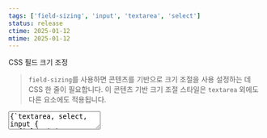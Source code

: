 ```yaml
---
tags: ['field-sizing', 'input', 'textarea', 'select']
status: release
ctime: 2025-01-12
mtime: 2025-01-12
---
```



<QuoteLink url="https://developer.chrome.com/docs/css-ui/css-field-sizing?&hl=ko">
CSS 필드 크기 조정
</QuoteLink>



> `field-sizing`를 사용하면 콘텐츠를 기반으로 크기 조절을 사용 설정하는 데 CSS 한 줄이 필요합니다. 이 콘텐츠 기반 크기 조절 스타일은 `textarea` 외에도 다른 요소에도 적용됩니다.

<textarea style={{ padding: '10px', fieldSizing: 'content' }}>{`textarea, select, input {
\tfield-sizing: content;
}`}</textarea>